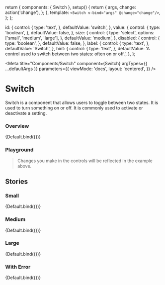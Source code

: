 
  return {
    components: { Switch },
    setup() {
      return {
        args,
        change: action('change'),
      };
    },
    template: `<Switch v-bind="args" @change="change"/>`,
  };
};

  id: {
    control: {
      type: 'text',
    },
    defaultValue: 'switch',
  },
  value: {
    control: {
      type: 'boolean',
    },
    defaultValue: false,
  },
  size: {
    control: {
      type: 'select',
      options: ['small', 'medium', 'large'],
    },
    defaultValue: 'medium',
  },
  disabled: {
    control: {
      type: 'boolean',
    },
    defaultValue: false,
  },
  label: {
    control: {
      type: 'text',
    },
    defaultValue: 'Switch',
  },
  hint: {
    control: {
      type: 'text',
    },
    defaultValue:
      'A control used to switch between two states: often on or off.',
  },
};

<Meta
  title="Components/Switch"
  component={Switch}
  argTypes={{ ...defaultArgs }}
  parameters={{
    viewMode: 'docs',
    layout: 'centered',
  }}
/>

# Switch

Switch is a component that allows users to toggle between two states.
It is used to turn something on or off. It is commonly used to activate or deactivate a setting.

### Overview

<Canvas withSource="open">
  <Story
    name="Overview"
    argTypes={{ ...Default.argTypes }}
    args={{
      value: false,
      size: 'small',
    }}
  >
    {Default.bind({})}
  </Story>
</Canvas>

### Playground

> Changes you make in the controls will be reflected in the example above.

<ArgsTable story="Overview" exclude={/^(on|change|onChange.*)$/} />

## Stories

### Small

<Canvas withSource="open">
  <Story
    name="Small"
    argTypes={{ ...Default.argTypes }}
    args={{
      value: false,
      size: 'small',
    }}
  >
    {Default.bind({})}
  </Story>
</Canvas>

### Medium

<Canvas withSource="open">
  <Story
    name="Medium"
    argTypes={{ ...Default.argTypes }}
    args={{
      value: false,
      size: 'medium',
    }}
  >
    {Default.bind({})}
  </Story>
</Canvas>

### Large

<Canvas withSource="open">
  <Story
    name="Large"
    argTypes={{ ...Default.argTypes }}
    args={{
      value: false,
      size: 'large',
    }}
  >
    {Default.bind({})}
  </Story>
</Canvas>

### With Error

<Canvas withSource="open">
  <Story
    name="With Error"
    argTypes={{ ...Default.argTypes }}
    args={{
      value: false,
      size: 'medium',
      errorMsg: 'This is an error message',
    }}
  >
    {Default.bind({})}
  </Story>
</Canvas>
